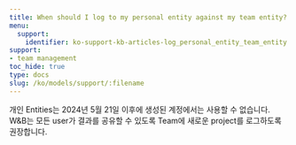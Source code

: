 ```yaml
---
title: When should I log to my personal entity against my team entity?
menu:
  support:
    identifier: ko-support-kb-articles-log_personal_entity_team_entity
support:
- team management
toc_hide: true
type: docs
slug: /ko/models/support/:filename
---
```


개인 Entities는 2024년 5월 21일 이후에 생성된 계정에서는 사용할 수 없습니다. W&B는 모든 user가 결과를 공유할 수 있도록 Team에 새로운 project를 로그하도록 권장합니다.
